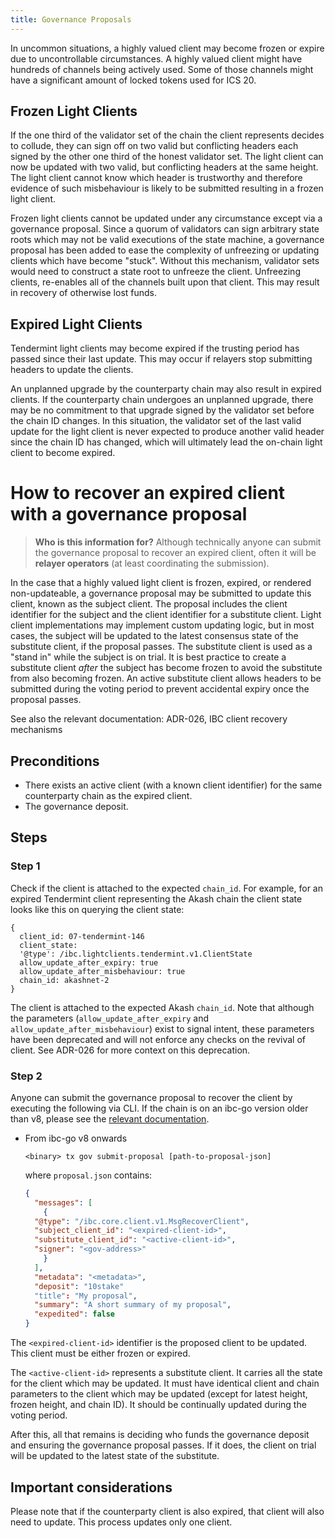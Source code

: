 ```yaml
---
title: Governance Proposals
---
```


In uncommon situations, a highly valued client may become frozen or expire due to uncontrollable
circumstances. A highly valued client might have hundreds of channels being actively used.
Some of those channels might have a significant amount of locked tokens used for ICS 20.

## Frozen Light Clients

If the one third of the validator set of the chain the client represents decides to collude,
they can sign off on two valid but conflicting headers each signed by the other one third
of the honest validator set. The light client can now be updated with two valid, but conflicting
headers at the same height. The light client cannot know which header is trustworthy and therefore
evidence of such misbehaviour is likely to be submitted resulting in a frozen light client.

Frozen light clients cannot be updated under any circumstance except via a governance proposal.
Since a quorum of validators can sign arbitrary state roots which may not be valid executions
of the state machine, a governance proposal has been added to ease the complexity of unfreezing
or updating clients which have become "stuck". Without this mechanism, validator sets would need
to construct a state root to unfreeze the client. Unfreezing clients, re-enables all of the channels
built upon that client. This may result in recovery of otherwise lost funds.

## Expired Light Clients

Tendermint light clients may become expired if the trusting period has passed since their
last update. This may occur if relayers stop submitting headers to update the clients.

An unplanned upgrade by the counterparty chain may also result in expired clients. If the counterparty
chain undergoes an unplanned upgrade, there may be no commitment to that upgrade signed by the validator
set before the chain ID changes. In this situation, the validator set of the last valid update for the
light client is never expected to produce another valid header since the chain ID has changed, which will
ultimately lead the on-chain light client to become expired.

# How to recover an expired client with a governance proposal

> **Who is this information for?**
> Although technically anyone can submit the governance proposal to recover an expired client, often it will be **relayer operators** (at least coordinating the submission).

In the case that a highly valued light client is frozen, expired, or rendered non-updateable, a
governance proposal may be submitted to update this client, known as the subject client. The
proposal includes the client identifier for the subject and the client identifier for a substitute
client. Light client implementations may implement custom updating logic, but in most cases,
the subject will be updated to the latest consensus state of the substitute client, if the proposal passes.
The substitute client is used as a "stand in" while the subject is on trial. It is best practice to create
a substitute client *after* the subject has become frozen to avoid the substitute from also becoming frozen.
An active substitute client allows headers to be submitted during the voting period to prevent accidental expiry
once the proposal passes.

See also the relevant documentation: ADR-026, IBC client recovery mechanisms

## Preconditions

* There exists an active client (with a known client identifier) for the same counterparty chain as the expired client.
* The governance deposit.

## Steps

### Step 1

Check if the client is attached to the expected `chain_id`. For example, for an expired Tendermint client representing the Akash chain the client state looks like this on querying the client state:

```text
{
  client_id: 07-tendermint-146
  client_state:
  '@type': /ibc.lightclients.tendermint.v1.ClientState
  allow_update_after_expiry: true
  allow_update_after_misbehaviour: true
  chain_id: akashnet-2
}
```

The client is attached to the expected Akash `chain_id`. Note that although the parameters (`allow_update_after_expiry` and `allow_update_after_misbehaviour`) exist to signal intent, these parameters have been deprecated and will not enforce any checks on the revival of client. See ADR-026 for more context on this deprecation.

### Step 2

Anyone can submit the governance proposal to recover the client by executing the following via CLI.
If the chain is on an ibc-go version older than v8, please see the [relevant documentation](https://ibc.cosmos.network/v7/ibc/proposals).

* From ibc-go v8 onwards

  ```shell
  <binary> tx gov submit-proposal [path-to-proposal-json]
  ```

  where `proposal.json` contains:

  ```json expandable
  {
    "messages": [
      {
    "@type": "/ibc.core.client.v1.MsgRecoverClient",
    "subject_client_id": "<expired-client-id>",
    "substitute_client_id": "<active-client-id>",
    "signer": "<gov-address>"
      }
    ],
    "metadata": "<metadata>",
    "deposit": "10stake"
    "title": "My proposal",
    "summary": "A short summary of my proposal",
    "expedited": false
  }
  ```

The `<expired-client-id>` identifier is the proposed client to be updated. This client must be either frozen or expired.

The `<active-client-id>` represents a substitute client. It carries all the state for the client which may be updated. It must have identical client and chain parameters to the client which may be updated (except for latest height, frozen height, and chain ID). It should be continually updated during the voting period.

After this, all that remains is deciding who funds the governance deposit and ensuring the governance proposal passes. If it does, the client on trial will be updated to the latest state of the substitute.

## Important considerations

Please note that if the counterparty client is also expired, that client will also need to update. This process updates only one client.
